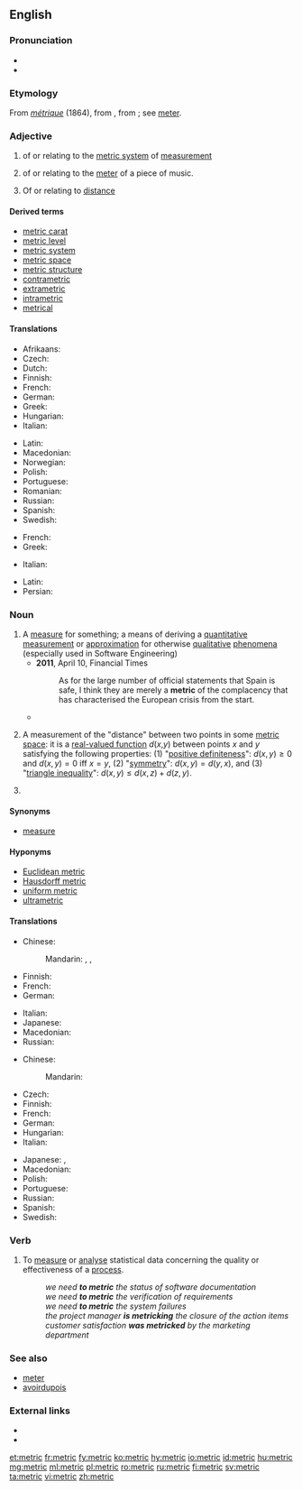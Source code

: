 ==English==
{{wikipedia}}

===Pronunciation===
* {{IPA|/ˈmɛt.ɹɪk/|lang=en}}
* {{hyphenation|met|ric|lang=en}}

===Etymology===
From {{etyl|fr|en}} ''[[métrique]]'' (1864), from {{etyl|NL.|en}} {{term|metricus||pertaining to the system based on the meter}}, from {{term|metrum||a meter}}; see [[meter]].

===Adjective===
{{en-adj|-}}

# of or relating to the [[metric system]] of [[measurement]]
# {{context|music|lang=en}} of or relating to the [[meter]] of a piece of music.
# {{context|mathematics|physics|lang=en}} Of or relating to [[distance]]

====Derived terms====
* [[metric carat]]
* [[metric level]]
* [[metric system]]
* [[metric space]]
* [[metric structure]]
* [[contrametric]]
* [[extrametric]]
* [[intrametric]]
* [[metrical]]

====Translations====
{{trans-top|relating to metric system}}
* Afrikaans: {{t|af|metriek}}
* Czech: {{t+|cs|metrický|m}}
* Dutch: {{t+|nl|metriek}}
* Finnish: {{t|fi|metrinen}}
* French: {{t+|fr|métrique}}
* German: {{t+|de|metrisch}}
* Greek: {{t+|el|μετρικός|tr=metrikós}}
* Hungarian: {{t|hu|metrikus}}
* Italian: {{t|it|metrico}}
{{trans-mid}}
* Latin: {{t|la|metricus}}
* Macedonian: {{t|mk|метрички|m|tr=métrički}}
* Norwegian: {{t+|no|metrisk}}
* Polish: {{t|pl|metryczny|m}}
* Portuguese: {{t+|pt|métrico|m}}
* Romanian: {{t+|ro|metric}}
* Russian: {{t+|ru|метрический|tr=metríčeskij}}
* Spanish: {{t|es|métrico}}
* Swedish: {{t+|sv|metrisk}}
{{trans-bottom}}

{{trans-top|relating to musical meter}}
* French: {{t+|fr|métrique}}
* Greek: {{t+|el|μετρικός|tr=metrikós}}
{{trans-mid}}
* Italian: {{t|it|metrico}}
{{trans-bottom}}

{{checktrans-top}}
* Latin: {{t-check|la|metricus}}
* Persian: {{t+check|fa|متریک|tr=metrik}}
{{trans-bottom}}

===Noun===
{{en-noun}}

# A [[measure]] for something; a means of deriving a [[quantitative]] [[measurement]] or [[approximation]] for otherwise [[qualitative]] [[phenomena]] (especially used in Software Engineering)
#* '''2011''', April 10, Financial Times
#*: As for the large number of official statements that Spain is safe, I think they are merely a '''metric''' of the complacency that has characterised the European crisis from the start.
#* {{quote-magazine|date=2013-08-03|volume=408|issue=8847|magazine={{w|The Economist}}
|title=[http://www.economist.com/news/finance-and-economics/21582498-america-has-changed-way-it-measures-gdp-boundary-problems Boundary problems]
|passage=Economics is a messy discipline: too fluid to be a science, too rigorous to be an art. Perhaps it is fitting that economists’ most-used '''metric''', gross domestic product (GDP), is a tangle too. GDP measures the total value of output in an economic territory. Its apparent simplicity explains why it is scrutinised down to tenths of a percentage point every month.}}
# {{context|mathematics|lang=en}} A measurement of the "distance" between two points in some [[metric space]]: it is a [[real-valued function]] ''d''(''x'',''y'') between points ''x'' and ''y'' satisfying the following properties: (1) "[[positive definiteness]]": <math> d(x,y) \ge 0 </math> and <math> d(x,y) = 0 \mbox{ iff } x=y </math>, (2) "[[symmetric|symmetry]]": <math> d(x,y) = d(y,x) </math>, and (3) "[[triangle inequality]]": <math> d(x,y) \le d(x,z) + d(z,y) </math>.
# {{abbreviation of|metric system|lang=en}}

====Synonyms====
* [[measure]]

====Hyponyms====
* [[Euclidean metric]]
* [[Hausdorff metric]]
* [[uniform metric]]
* [[ultrametric]]

====Translations====
{{trans-top|measure for something}}
* Chinese:
*: Mandarin: {{t+|cmn|度量|tr=dùliàng|sc=Hani}}, {{t+|cmn|計量|sc=Hani}}, {{t+|cmn|计量|tr=jìliàng|sc=Hani}}
* Finnish: {{t+|fi|mittari}}
* French: {{t+|fr|métrique|f}}
* German: {{t+|de|Metrik|f}}
{{trans-mid}}
* Italian: {{t+|it|metrica|f}}
* Japanese: {{t|ja|計量|tr=けいりょう, keiryō|sc=Jpan}}
* Macedonian: {{t|mk|метрика|f|tr=métrika}}
* Russian: {{t+|ru|метрика|f|tr=métrika|sc=Cyrl}}
{{trans-bottom}}

{{trans-top|notion in mathematics}}
* Chinese:
*: Mandarin: {{t+|cmn|度量|tr=dùliàng|sc=Hani}}
* Czech: {{t|cs|metrika|f}}
* Finnish: {{t|fi|metriikka}}
* French: {{t+|fr|métrique|f}}
* German: {{t+|de|Metrik|f}}
* Hungarian: {{t|hu|metrika}}
* Italian: {{t+|it|metrica|f}}
{{trans-mid}}
* Japanese: {{t|ja|計量|tr=けいりょう, keiryō|sc=Jpan}}, {{t|ja|メトリック|tr=metorikku|sc=Jpan}}
* Macedonian: {{t|mk|метрика|f|tr=métrika}}
* Polish: {{t+|pl|metryka|f}}
* Portuguese: {{t+|pt|métrica|f}}
* Russian: {{t+|ru|метрика|f|tr=métrika}}
* Spanish: {{t+|es|métrica|f}}
* Swedish: {{t+|sv|metrik|c}}
{{trans-bottom}}

===Verb===
{{en-verb|not used|metricking|metricked}}

# {{context|transitive|aerospace, systems engineering|lang=en}} To [[measure]] or [[analyse]] statistical data concerning the quality or effectiveness of a [[process]].
#: ''we need '''to metric''' the status of software documentation''
#: ''we need '''to metric''' the verification of requirements''
#: ''we need '''to metric''' the system failures''
#: ''the project manager '''is metricking''' the closure of the action items''
#: ''customer satisfaction '''was metricked''' by the marketing department''

===See also===
* [[meter]]
* [[avoirdupois]]

===External links===
* {{R:Webster 1913}}
* {{R:Century 1911}}

[[et:metric]]
[[fr:metric]]
[[fy:metric]]
[[ko:metric]]
[[hy:metric]]
[[io:metric]]
[[id:metric]]
[[hu:metric]]
[[mg:metric]]
[[ml:metric]]
[[pl:metric]]
[[ro:metric]]
[[ru:metric]]
[[fi:metric]]
[[sv:metric]]
[[ta:metric]]
[[vi:metric]]
[[zh:metric]]